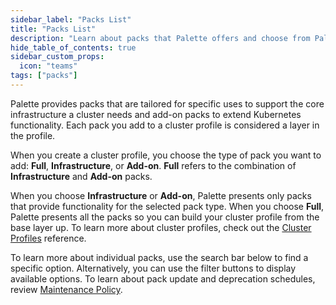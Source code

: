 ```yaml
---
sidebar_label: "Packs List"
title: "Packs List"
description: "Learn about packs that Palette offers and choose from Pallette packs."
hide_table_of_contents: true
sidebar_custom_props:
  icon: "teams"
tags: ["packs"]
---
```


Palette provides packs that are tailored for specific uses to support the core infrastructure a cluster needs and add-on
packs to extend Kubernetes functionality. Each pack you add to a cluster profile is considered a layer in the profile.

When you create a cluster profile, you choose the type of pack you want to add: **Full**, **Infrastructure**, or
**Add-on**. **Full** refers to the combination of **Infrastructure** and **Add-on** packs.

When you choose **Infrastructure** or **Add-on**, Palette presents only packs that provide functionality for the
selected pack type. When you choose **Full**, Palette presents all the packs so you can build your cluster profile from
the base layer up. To learn more about cluster profiles, check out the
[Cluster Profiles](profiles/cluster-profiles/cluster-profiles.md) reference.

To learn more about individual packs, use the search bar below to find a specific option. Alternatively, you can use the
filter buttons to display available options. To learn about pack update and deprecation schedules, review
[Maintenance Policy](/integrations/maintenance-policy).

<Packs />
